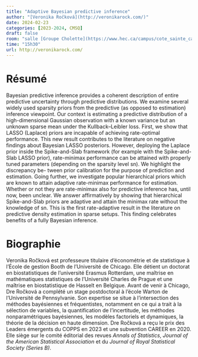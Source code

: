 ```yaml
---
title: "Adaptive Bayesian predictive inference"
author: "[Veronika Ročková](http://veronikarock.com/)"
date: 2024-02-23
categories: [2023-2024, CMSQ]
draft: false
room: "salle [Groupe Cholette](https://www.hec.ca/campus/cote_sainte_catherine/1er_etage/salles_cours/cholette.html)"
time: "15h30"
url: http://veronikarock.com/
---
```


# Résumé

Bayesian predictive inference provides a coherent description of entire predictive uncertainty through predictive distributions. We examine several widely used sparsity priors from the predictive (as opposed to estimation) inference viewpoint. Our context is estimating a predictive distribution of a high-dimensional Gaussian observation with a known variance but an unknown sparse mean under the Kullback--Leibler loss. First, we show that LASSO (Laplace) priors are incapable of achieving rate-optimal performance. This new result contributes to the literature on negative findings about Bayesian LASSO posteriors. However, deploying the Laplace prior inside the Spike-and-Slab framework (for example with the Spike-and-Slab LASSO prior), rate-minimax performance can be attained with properly tuned parameters (depending on the sparsity level sn). We highlight the discrepancy be- tween prior calibration for the purpose of prediction and estimation. Going further, we investigate popular hierarchical priors which are known to attain adaptive rate-minimax performance for estimation. Whether or not they are rate-minimax also for predictive inference has, until now, been unclear. We answer affirmatively by showing that hierarchical Spike-and-Slab priors are adaptive and attain the minimax rate without the knowledge of sn. This is the first rate-adaptive result in the literature on predictive density estimation in sparse setups. This finding celebrates benefits of a fully Bayesian inference.

# Biographie

Veronika Ročková est professeure titulaire d'économétrie et de statistique à l'École de gestion Booth de l'Université de Chicago. Elle détient un doctorat en biostatistiques de l'université Erasmus Rotterdam, une maîtrise en mathématiques statistiques de l'Université Charles de Prague et une maîtrise en biostatistique de Hasselt en Belgique. Avant de venir à Chicago, Dre Ročková a complété un stage postdoctoral à l'école Warton de l'Université de Pennsylvanie. Son expertise se situe à l'intersection des méthodes bayésiennes et fréquentistes, notamment en ce qui a trait à la sélection de variables, la quantification de l'incertitude, les méthodes nonparamétriques bayésiennes, les modèles factoriels et dynamiques, la théorie de la décision en haute dimension. Dre Ročková a reçu le prix des Leaders émergents du COPPS en 2023 et une subvention CAREER en 2020. Elle siège sur le comité éditorial des revues *Annals of Statistics*, *Journal of the American Statistical Association* et du *Journal of Royal Statistical Society (Series B)*. 
